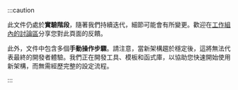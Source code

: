 :::caution

此文件仍處於**實驗階段**，隨著我們持續迭代，細節可能會有所變更。歡迎在[工作組內的討論區](https://github.com/reactwg/react-native-new-architecture/discussions/8)分享您對此頁面的反饋。

此外，文件中包含多個**手動操作步驟**。請注意，當新架構趨於穩定後，這將無法代表最終的開發者體驗。我們正在開發工具、模板和函式庫，以協助您快速開始使用新架構，而無需經歷完整的設定流程。

:::
